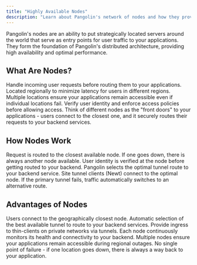 ```yaml
---
title: "Highly Available Nodes"
description: "Learn about Pangolin's network of nodes and how they provide highly available, low-latency access to your applications"
---
```


Pangolin's nodes are an ability to put strategically located servers around the world that serve as entry points for user traffic to your applications. They form the foundation of Pangolin's distributed architecture, providing high availability and optimal performance.

## What Are Nodes?

<CardGroup cols={2}>
<Card title="Entry Points" icon="door-open">
  Handle incoming user requests before routing them to your applications.
</Card>

<Card title="Global Coverage" icon="globe">
  Located regionally to minimize latency for users in different regions.
</Card>

<Card title="High Availability" icon="shield-check">
  Multiple locations ensure your applications remain accessible even if individual locations fail.
</Card>

<Card title="Authentication" icon="key">
  Verify user identity and enforce access policies before allowing access.
</Card>
</CardGroup>

<Info>
Think of different nodes as the "front doors" to your applications - users connect to the closest one, and it securely routes their requests to your backend services.
</Info>

## How Nodes Work

<Steps>
<Step title="Ingress Routing">
  Request is routed to the closest available node. If one goes down, there is always another node available.
</Step>

<Step title="Authentication">
  User identity is verified at the node before getting routed to your backend.
</Step>

<Step title="Tunnel Selection">
  Pangolin selects the optimal tunnel route to your backend service. Site tunnel clients (Newt) connect to the optimal node.
</Step>

<Step title="Failover Handling">
  If the primary tunnel fails, traffic automatically switches to an alternative route.
</Step>
</Steps>

## Advantages of Nodes

<CardGroup cols={2}>
<Card title="Low Latency" icon="bolt">
  Users connect to the geographically closest node.
</Card>

<Card title="Optimized Routing" icon="route">
  Automatic selection of the best available tunnel to route to your backend services.
</Card>

<Card title="Edge Computing" icon="microchip">
  Provide ingress to thin-clients on private networks via tunnels.
</Card>

<Card title="Health Monitoring" icon="heart-pulse">
  Each node continuously monitors its health and connectivity to your backend.
</Card>
</CardGroup>

<CardGroup cols={2}>
<Card title="Regional Redundancy" icon="check-double">
  Multiple nodes ensure your applications remain accessible during regional outages.
</Card>

<Card title="Fault Tolerance" icon="shield">
  No single point of failure - if one location goes down, there is always a way back to your application.
</Card>
</CardGroup>
